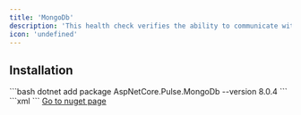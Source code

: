 ```yaml
---
title: 'MongoDb'
description: 'This health check verifies the ability to communicate with MongoDb'
icon: 'undefined'
---
```


## Installation

<Tabs>
  <Tab title=".NET CLI">
    ```bash
    dotnet add package AspNetCore.Pulse.MongoDb --version 8.0.4
    ```
  </Tab>
  <Tab title="Package Reference">
    ```xml
    <PackageReference Include="AspNetCore.Pulse.MongoDb" Version="8.0.4" />
    ```
  </Tab>
  <Tab title="Nuget">
    <a href="https://www.nuget.org/packages/AspNetCore.Pulse.MongoDb/" target="_blank">Go to nuget page</a>
  </Tab>
</Tabs>



